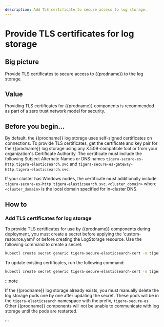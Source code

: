 ```yaml
---
description: Add TLS certificate to secure access to log storage.
---
```


# Provide TLS certificates for log storage

## Big picture

Provide TLS certificates to secure access to {{prodname}} to the log storage.

## Value

Providing TLS certificates for {{prodname}} components is recommended as part of a zero trust network model for security.

## Before you begin...

By default, the {{prodname}} log storage uses self-signed certificates on connections. To provide TLS certificates,
get the certificate and key pair for the {{prodname}} log storage using any X.509-compatible tool or from your organization's
Certificate Authority. The certificate must include the following Subject Alternate Names or DNS names `tigera-secure-es-http.tigera-elasticsearch.svc` and `tigera-secure-es-gateway-http.tigera-elasticsearch.svc`.

If your cluster has Windows nodes, the certificate must additionally include `tigera-secure-es-http.tigera-elasticsearch.svc.<cluster_domain>` where `<cluster_domain>` is the local domain specified for in-cluster DNS.

## How to

### Add TLS certificates for log storage

To provide TLS certificates for use by {{prodname}} components during deployment, you must create a secret before applying the 'custom-resource.yaml' or before creating the LogStorage resource. Use the following command to create a secret:

```bash
kubectl create secret generic tigera-secure-elasticsearch-cert -n tigera-operator --from-file=tls.crt=</path/to/certificate-file> --from-file=tls.key=</path/to/key-file>
```

To update existing certificates, run the following command:

```bash
kubectl create secret generic tigera-secure-elasticsearch-cert -n tigera-operator --from-file=tls.crt=</path/to/certificate-file> --from-file=tls.key=</path/to/key-file> --dry-run -o yaml --save-config | kubectl replace -f -
```

:::note

If the {{prodname}} log storage already exists, you must manually delete the log storage pods one by one
after updating the secret. These pods will be in the `tigera-elasticsearch` namespace with the prefix, `tigera-secure-es`.
Other {{prodname}} components will not be unable to communicate with log storage until the pods are restarted.

:::
